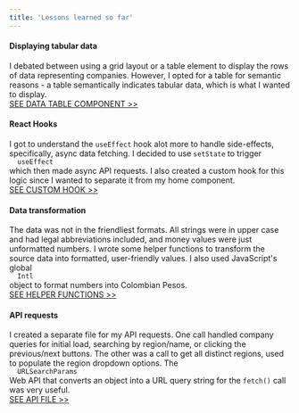 ```yaml
---
title: 'Lessons learned so far'
---
```


<h4>Displaying tabular data</h4>I debated between using a grid layout or a table element to display
the rows of data representing companies. However, I opted for a table for semantic reasons - a table
semantically indicates tabular data, which is what I wanted to display.
<br />
<a
  href="https://github.com/santidiazl/colombia-1000/tree/main/src/components/DataTable"
  target="_blank"
  rel="noreferrer"
>
  SEE DATA TABLE COMPONENT >>
</a>

<h4>React Hooks</h4> I got to understand the <code>useEffect</code> hook alot more to handle side-effects,
specifically, async data fetching. I decided to use <code>setState</code> to trigger <code>
  useEffect
</code> which then made async API requests. I also created a custom hook for this logic since I wanted
to separate it from my home component.
<br />
<a
  href="https://github.com/santidiazl/colombia-1000/blob/main/src/hooks/useCompanyFetch.ts"
  target="_blank"
  rel="noreferrer"
>
  SEE CUSTOM HOOK >>
</a>

<h4>Data transformation</h4>
The data was not in the friendliest formats. All strings were in upper case and had legal abbreviations
included, and money values were just unformatted numbers. I wrote some helper functions to transform
the source data into formatted, user-friendly values. I also used JavaScript's global <code>
  Intl
</code> object to format numbers into Colombian Pesos.
<br />
<a
  href="https://github.com/santidiazl/colombia-1000/blob/main/src/helpers.ts"
  target="_blank"
  rel="noreferrer"
>
  SEE HELPER FUNCTIONS >>
</a>

<h4>API requests</h4>I created a separate file for my API requests. One call handled company queries
for initial load, searching by region/name, or clicking the previous/next buttons. The other was a
call to get all distinct regions, used to populate the region dropdown options. The <code>
  URLSearchParams
</code> Web API that converts an object into a URL query string for the <code>fetch()</code> call
was very useful.
<br />
<a
  href="https://github.com/santidiazl/colombia-1000/blob/main/src/API.ts"
  target="_blank"
  rel="noreferrer"
>
  SEE API FILE >>
</a>

